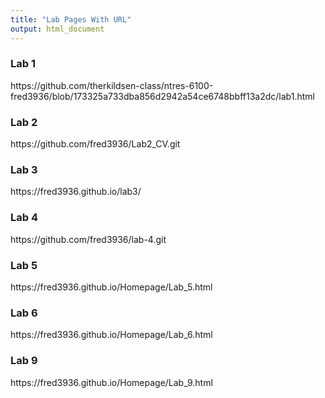 ```yaml
---
title: "Lab Pages With URL"
output: html_document
---
```


### Lab 1
https://github.com/therkildsen-class/ntres-6100-fred3936/blob/173325a733dba856d2942a54ce6748bbff13a2dc/lab1.html

### Lab 2
https://github.com/fred3936/Lab2_CV.git

### Lab 3
https://fred3936.github.io/lab3/

### Lab 4
https://github.com/fred3936/lab-4.git

### Lab 5
https://fred3936.github.io/Homepage/Lab_5.html

### Lab 6
https://fred3936.github.io/Homepage/Lab_6.html

### Lab 9
https://fred3936.github.io/Homepage/Lab_9.html